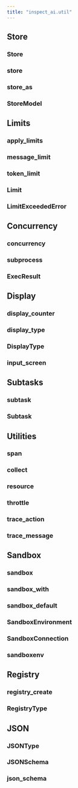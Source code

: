 ```yaml
---
title: "inspect_ai.util"
---
```


## Store

### Store
### store
### store_as
### StoreModel

## Limits

### apply_limits
### message_limit
### token_limit
### Limit
### LimitExceededError

## Concurrency

### concurrency
### subprocess
### ExecResult

## Display

### display_counter
### display_type
### DisplayType
### input_screen

## Subtasks

### subtask
### Subtask

## Utilities

### span
### collect
### resource
### throttle
### trace_action
### trace_message


## Sandbox

### sandbox
### sandbox_with
### sandbox_default
### SandboxEnvironment
### SandboxConnection
### sandboxenv

## Registry

### registry_create
### RegistryType

## JSON

### JSONType
### JSONSchema
### json_schema
